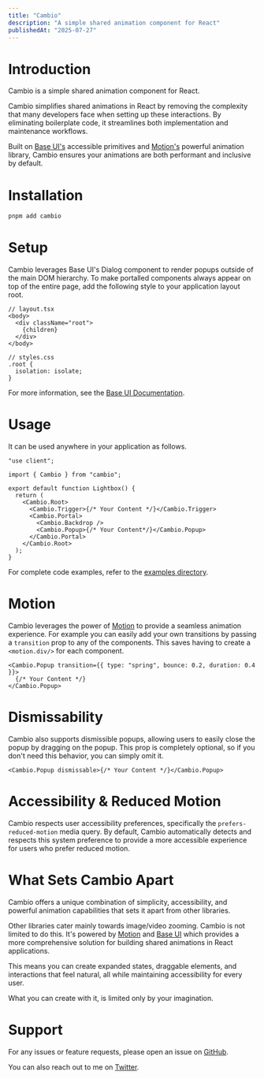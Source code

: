 ```yaml
---
title: "Cambio"
description: "A simple shared animation component for React"
publishedAt: "2025-07-27"
---
```


<center>
  <Basic />
</center>

# Introduction

Cambio is a simple shared animation component for React.

Cambio simplifies shared animations in React by removing the complexity that many developers face when setting up these interactions.
By eliminating boilerplate code, it streamlines both implementation and maintenance workflows.

Built on [Base UI's](https://base-ui.com/) accessible primitives and [Motion's](https://motion.dev/) powerful animation library,
Cambio ensures your animations are both performant and inclusive by default.

# Installation

```bash
pnpm add cambio
```

# Setup

Cambio leverages Base UI's Dialog component to render popups outside of the main DOM hierarchy.
To make portalled components always appear on top of the entire page, add the following style to your application layout root.

```tsx
// layout.tsx
<body>
  <div className="root">
    {children}
  </div>
</body>

// styles.css
.root {
  isolation: isolate;
}
```

For more information, see the [Base UI Documentation](https://base-ui.com/react/overview/quick-start#set-up-portals).

# Usage

It can be used anywhere in your application as follows.

```tsx lineNumbers
"use client";

import { Cambio } from "cambio";

export default function Lightbox() {
  return (
    <Cambio.Root>
      <Cambio.Trigger>{/* Your Content */}</Cambio.Trigger>
      <Cambio.Portal>
        <Cambio.Backdrop />
        <Cambio.Popup>{/* Your Content*/}</Cambio.Popup>
      </Cambio.Portal>
    </Cambio.Root>
  );
}
```

For complete code examples, refer to the [examples directory](https://github.com/raphaelsalaja/cambio/tree/main/website/components/examples).

# Motion

Cambio leverages the power of [Motion](https://motion.dev/) to provide a seamless animation experience.
For example you can easily add your own transitions by passing a `transition` prop to any of the components.
This saves having to create a `<motion.div/>` for each component.

```tsx lineNumbers
<Cambio.Popup transition={{ type: "spring", bounce: 0.2, duration: 0.4 }}>
  {/* Your Content */}
</Cambio.Popup>
```

# Dismissability

Cambio also supports dismissible popups, allowing users to easily close the popup by dragging on the popup. This prop is completely optional, so if you don't need this behavior, you can simply omit it.

<center>
  <Dismissable />
</center>

```tsx lineNumbers
<Cambio.Popup dismissable>{/* Your Content */}</Cambio.Popup>
```

# Accessibility & Reduced Motion

Cambio respects user accessibility preferences, specifically the `prefers-reduced-motion` media query. By default, Cambio automatically detects and respects this system preference to provide a more accessible experience for users who prefer reduced motion.

<center>
  <ReducedMotion />
</center>

# What Sets Cambio Apart

Cambio offers a unique combination of simplicity, accessibility, and powerful animation capabilities that sets it apart from other libraries.

Other libraries cater mainly towards image/video zooming. Cambio is not limited to do this. It's powered by [Motion](https://motion.dev/) and [Base UI](https://base-ui.com/) which provides a more comprehensive solution for building shared animations in React applications.

This means you can create expanded states, draggable elements, and interactions that feel natural, all while maintaining accessibility for every user.

What you can create with it, is limited only by your imagination.

# Support

For any issues or feature requests, please open an issue on [GitHub](https://github.com/raphaelsalaja/cambio).

You can also reach out to me on [Twitter](https://x.com/raphaelsalaja).
